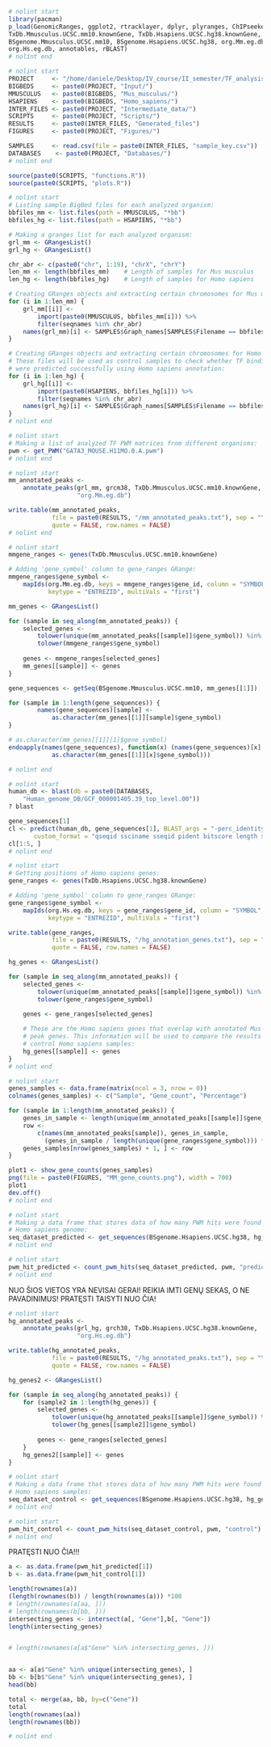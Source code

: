 ```r
# nolint start
library(pacman)
p_load(GenomicRanges, ggplot2, rtracklayer, dplyr, plyranges, ChIPseeker,
TxDb.Mmusculus.UCSC.mm10.knownGene, TxDb.Hsapiens.UCSC.hg38.knownGene,
BSgenome.Mmusculus.UCSC.mm10, BSgenome.Hsapiens.UCSC.hg38, org.Mm.eg.db,
org.Hs.eg.db, annotables, rBLAST)
# nolint end
```

```r
# nolint start
PROJECT     <- "/home/daniele/Desktop/IV_course/II_semester/TF_analysis/"
BIGBEDS     <- paste0(PROJECT, "Input/")
MMUSCULUS   <- paste0(BIGBEDS, "Mus_musculus/")
HSAPIENS    <- paste0(BIGBEDS, "Homo_sapiens/")
INTER_FILES <- paste0(PROJECT, "Intermediate_data/")
SCRIPTS     <- paste0(PROJECT, "Scripts/")
RESULTS     <- paste0(INTER_FILES, "Generated_files")
FIGURES     <- paste0(PROJECT, "Figures/")

SAMPLES     <- read.csv(file = paste0(INTER_FILES, "sample_key.csv"))
DATABASES    <- paste0(PROJECT, "Databases/")
# nolint end
```

```r
source(paste0(SCRIPTS, "functions.R"))
source(paste0(SCRIPTS, "plots.R"))
```

```r
# nolint start
# Listing sample BigBed files for each analyzed organism:
bbfiles_mm <- list.files(path = MMUSCULUS, "*bb")
bbfiles_hg <- list.files(path = HSAPIENS, "*bb")

# Making a granges list for each analyzed organism:
grl_mm <- GRangesList()
grl_hg <- GRangesList()

chr_abr <- c(paste0("chr", 1:19), "chrX", "chrY")
len_mm <- length(bbfiles_mm)    # Length of samples for Mus musculus
len_hg <- length(bbfiles_hg)    # Length of samples for Homo sapiens

# Creating GRanges objects and extracting certain chromosomes for Mus musculus:
for (i in 1:len_mm) {
    grl_mm[[i]] <-
        import(paste0(MMUSCULUS, bbfiles_mm[i])) %>%
        filter(seqnames %in% chr_abr)
    names(grl_mm)[i] <- SAMPLES$Graph_names[SAMPLES$Filename == bbfiles_mm[i]]
}

# Creating GRanges objects and extracting certain chromosomes for Homo sapiens.
# These files will be used as control samples to check whether TF binding sites
# were predicted successfully using Homo sapiens annotation:
for (i in 1:len_hg) {
    grl_hg[[i]] <-
        import(paste0(HSAPIENS, bbfiles_hg[i])) %>%
        filter(seqnames %in% chr_abr)
    names(grl_hg)[i] <- SAMPLES$Graph_names[SAMPLES$Filename == bbfiles_hg[i]]
}
# nolint end
```

```r
# nolint start
# Making a list of analyzed TF PWM matrices from different organisms:
pwm <- get_PWM("GATA3_MOUSE.H11MO.0.A.pwm")
# nolint end
```

```r
# nolint start
mm_annotated_peaks <-
    annotate_peaks(grl_mm, grcm38, TxDb.Mmusculus.UCSC.mm10.knownGene,
                   "org.Mm.eg.db")

write.table(mm_annotated_peaks,
            file = paste0(RESULTS, "/mm_annotated_peaks.txt"), sep = "\t",
            quote = FALSE, row.names = FALSE)
# nolint end
```

```r
# nolint start
mmgene_ranges <- genes(TxDb.Mmusculus.UCSC.mm10.knownGene)

# Adding 'gene_symbol' column to gene_ranges GRange:
mmgene_ranges$gene_symbol <-
    mapIds(org.Mm.eg.db, keys = mmgene_ranges$gene_id, column = "SYMBOL",
           keytype = "ENTREZID", multiVals = "first")

mm_genes <- GRangesList()

for (sample in seq_along(mm_annotated_peaks)) {
    selected_genes <-
        tolower(unique(mm_annotated_peaks[[sample]]$gene_symbol)) %in%
        tolower(mmgene_ranges$gene_symbol)
                            
    genes <- mmgene_ranges[selected_genes]
    mm_genes[[sample]] <- genes 
}

gene_sequences <- getSeq(BSgenome.Mmusculus.UCSC.mm10, mm_genes[[1]])

for (sample in 1:length(gene_sequences)) {
        names(gene_sequences)[sample] <-
            as.character(mm_genes[[1]][sample]$gene_symbol)
}

# as.character(mm_genes[[1]][1]$gene_symbol)
endoapply(names(gene_sequences), function(x) (names(gene_sequences)[x] <-
            as.character(mm_genes[[1]][x]$gene_symbol)))

# nolint end
```


```r
# nolint start
human_db <- blast(db = paste0(DATABASES,
    "Human_genome_DB/GCF_000001405.39_top_level.00"))
? blast

gene_sequences[1]
cl <- predict(human_db, gene_sequences[1], BLAST_args = "-perc_identity 99",
       custom_format = "qseqid ssciname sseqid pident bitscore length stitle")
cl[1:5, ]
# nolint end
```





























```r
# nolint start
# Getting positions of Homo sapiens genes:
gene_ranges <- genes(TxDb.Hsapiens.UCSC.hg38.knownGene)

# Adding 'gene_symbol' column to gene_ranges GRange:
gene_ranges$gene_symbol <-
    mapIds(org.Hs.eg.db, keys = gene_ranges$gene_id, column = "SYMBOL",
           keytype = "ENTREZID", multiVals = "first")

write.table(gene_ranges,
            file = paste0(RESULTS, "/hg_annotation_genes.txt"), sep = "\t",
            quote = FALSE, row.names = FALSE)

hg_genes <- GRangesList()

for (sample in seq_along(mm_annotated_peaks)) {
    selected_genes <-
        tolower(unique(mm_annotated_peaks[[sample]]$gene_symbol)) %in%
        tolower(gene_ranges$gene_symbol)
                            
    genes <- gene_ranges[selected_genes]

    # These are the Homo sapiens genes that overlap with annotated Mus musculus
    # peak genes. This information will be used to compare the results with
    # control Homo sapiens samples:
    hg_genes[[sample]] <- genes 
}
# nolint end
```


```r
# nolint start
genes_samples <- data.frame(matrix(ncol = 3, nrow = 0))
colnames(genes_samples) <- c("Sample", "Gene_count", "Percentage")

for (sample in 1:length(mm_annotated_peaks)) {
    genes_in_sample <- length(unique(mm_annotated_peaks[[sample]]$gene_symbol))
    row <-
        c(names(mm_annotated_peaks[sample]), genes_in_sample,
          (genes_in_sample / length(unique(gene_ranges$gene_symbol))) * 100)
    genes_samples[nrow(genes_samples) + 1, ] <- row
}

plot1 <- show_gene_counts(genes_samples)
png(file = paste0(FIGURES, "MM_gene_counts.png"), width = 700)
plot1
dev.off()
# nolint end
```

```r
# nolint start
# Making a data frame that stores data of how many PWM hits were found in
# Homo sapiens genome:
seq_dataset_predicted <- get_sequences(BSgenome.Hsapiens.UCSC.hg38, hg_genes)
# nolint end
```

```r
# nolint start
pwm_hit_predicted <- count_pwm_hits(seq_dataset_predicted, pwm, "predicted")
# nolint end
```



NUO ŠIOS VIETOS YRA NEVISAI GERAI! REIKIA IMTI GENŲ SEKAS, O NE PAVADINIMUS!
PRATĘSTI TAISYTI NUO ČIA!

```r
# nolint start
hg_annotated_peaks <-
    annotate_peaks(grl_hg, grch38, TxDb.Hsapiens.UCSC.hg38.knownGene,
                   "org.Hs.eg.db")

write.table(hg_annotated_peaks,
            file = paste0(RESULTS, "/hg_annotated_peaks.txt"), sep = "\t",
            quote = FALSE, row.names = FALSE)

hg_genes2 <- GRangesList()

for (sample in seq_along(hg_annotated_peaks)) {
    for (sample2 in 1:length(hg_genes)) {
        selected_genes <-
            tolower(unique(hg_annotated_peaks[[sample]]$gene_symbol)) %in%
            tolower(hg_genes[[sample2]]$gene_symbol)
                                
        genes <- gene_ranges[selected_genes]        
    }
    hg_genes2[[sample]] <- genes
}

```

```r
# nolint start
# Making a data frame that stores data of how many PWM hits were found in
# Homo sapiens samples:
seq_dataset_control <- get_sequences(BSgenome.Hsapiens.UCSC.hg38, hg_genes2)
# nolint end
```

```r
# nolint start
pwm_hit_control <- count_pwm_hits(seq_dataset_control, pwm, "control")
# nolint end
```

PRATĘSTI NUO ČIA!!!

```r


a <- as.data.frame(pwm_hit_predicted[1])
b <- as.data.frame(pwm_hit_control[1])

length(rownames(a))
(length(rownames(b)) / length(rownames(a))) *100
# length(rownames(a[aa, ]))
# length(rownames(b[bb, ]))
intersecting_genes <- intersect(a[, "Gene"],b[, "Gene"])
length(intersecting_genes)


# length(rownames(a[a$"Gene" %in% intersecting_genes, ]))


aa <- a[a$"Gene" %in% unique(intersecting_genes), ]
bb <- b[b$"Gene" %in% unique(intersecting_genes), ]
head(bb)

total <- merge(aa, bb, by=c("Gene"))
total
length(rownames(aa))
length(rownames(bb))

# nolint end
```

